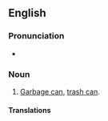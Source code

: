 {{also|rubbish-bin}}

==English==

===Pronunciation===
* {{audio|en|en-au-rubbish bin.ogg|Audio (AU)}}

===Noun===
{{en-noun}}

# {{lb|en|Australian|NZ|British}} [[garbage can|Garbage can]], [[trash can]].

====Translations====
{{trans-see|garbage can}}
